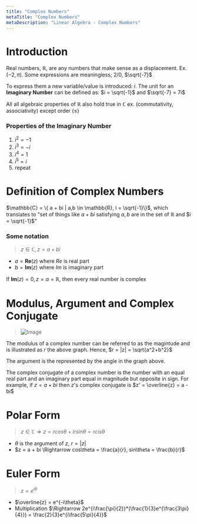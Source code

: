 ```yaml
---
title: "Complex Numbers"
metaTitle: "Complex Numbers"
metaDescription: "Linear Algebra - Complex Numbers"
---
```

<link
  rel="stylesheet"
  href="https://cdn.jsdelivr.net/npm/katex@0.11.0/dist/katex.min.css"
  integrity="sha384-BdGj8xC2eZkQaxoQ8nSLefg4AV4/AwB3Fj+8SUSo7pnKP6Eoy18liIKTPn9oBYNG"
  crossOrigin="anonymous"
/>

# Introduction

Real numbers, $\mathbb{R}$, are any numbers that make sense as a displacement. Ex. ($-2, \pi$).
Some expressions are meaningless; $2/0$, $\sqrt{-7}$

To express them a new variable/value is introduced: $i$.
The unit for an **Imaginary Number** can be defined as: $i = \sqrt{-1}$ and $\sqrt{-7} = 7i$

All all algebraic properties of $\mathbb{R}$ also hold true in $\mathbb{C}$ ex. (commutativity, associativity) except order ($\leq$)

### Properties of the Imaginary Number

1. $i^2 = -1$
2. $i^3 = -i$
3. $i^4 = 1$
4. $i^5 = i$
5. repeat

# Definition of Complex Numbers

$\mathbb{C} = \{ a + bi | a,b \in \mathbb{R}, i = \sqrt{-1}\}$, which translates to "set of things like $a+bi$ satisfying $a,b$ are in the set of $\mathbb{R}$ and $i = \sqrt{-1}$"

### Some notation

> $z \in \mathbb{C}, z = a + bi$

- $a = \textbf{Re}(z)$ where $Re$ is real part
- $b = \textbf{Im}(z)$ where $Im$ is imaginary part

If $\textbf{Im}(z) = 0, z = a = \mathbb{R}$, then every real number is complex

# Modulus, Argument and Complex Conjugate

> ![Image](https://upload.wikimedia.org/wikipedia/commons/7/7a/Complex_number_illustration_modarg.svg)

The modulus of a complex number can be referred to as the magintude and is illustrated as $r$ the above graph. Hence, $r = |z| = \sqrt{a^2+b^2}$

The argument is the represented by the angle in the graph above.

The complex conjugate of a complex number is the number with an equal real part and an imaginary part equal in magnitude but opposite in sign. For example, if
$z = a + bi$ then $z$'s complex conjugate is $z' = \overline{z} = a - bi$

# Polar Form

> $z \in \mathbb{C} \Rightarrow z = rcos\theta + irsin\theta = r cis\theta$

- $\theta$ is the argument of $z$, $r = |z|$
- $z = a + bi \Rightarrow cos\theta = \frac{a}{r}, sin\theta = \frac{b}{r}$

# Euler Form

> $z = e^{i\theta}$

- $\overline{z} = e^{-i\theta}$
- Multiplication $\Rightarrow 2e^{i\frac{\pi}{2}}*(\frac{1}{3}e^{\frac{3\pi}{4}}) = \frac{2}{3}e^{i\frac{5\pi}{4}}$
